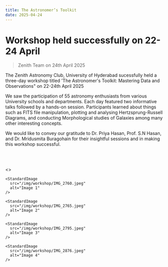```yaml
---
title: The Astronomer’s Toolkit 
date: 2025-04-24
---
```



# Workshop held successfully on 22-24 April 
> Zenith Team on 24th April 2025 


The Zenith Astronomy Club, University of Hyderabad sucessfully held a three-day workshop titled 'The Astronomer's Toolkit: Mastering Data and Observations" on 22-24th April 2025

We saw the participation of 55 astronomy enthusiasts from various University schools and departments. Each day featured two informative talks followed by a hands-on session. Participants learned 
about things such as FITS file manipulation, plotting and analysing Hertzsprung-Russell Diagrams, and conducting Morphological studies of Galaxies among many other interesting concepts.


We would like to convey our gratitude to Dr. Priya Hasan, Prof. S.N Hasan, and Dr. Mridusmita Buragohain for their insightful sessions and in making this workshop successful. 

<HeraldButton link="https://herald.uohyd.ac.in/the-astronomers-toolkit-mastering-data-and-observations/" />

<br></br>

<>
  <div className="grid grid-cols-2 gap-4 place-items-center">

    <StandardImage
      src="/img/workshop/IMG_2760.jpeg"
      alt="Image 1"
    />

    <StandardImage
      src="/img/workshop/IMG_2765.jpeg"
      alt="Image 2"
    />

    <StandardImage
      src="/img/workshop/IMG_2795.jpeg"
      alt="Image 3"
    />

    <StandardImage
      src="/img/workshop/IMG_2876.jpeg"
      alt="Image 4"
    />


  </div>
</>